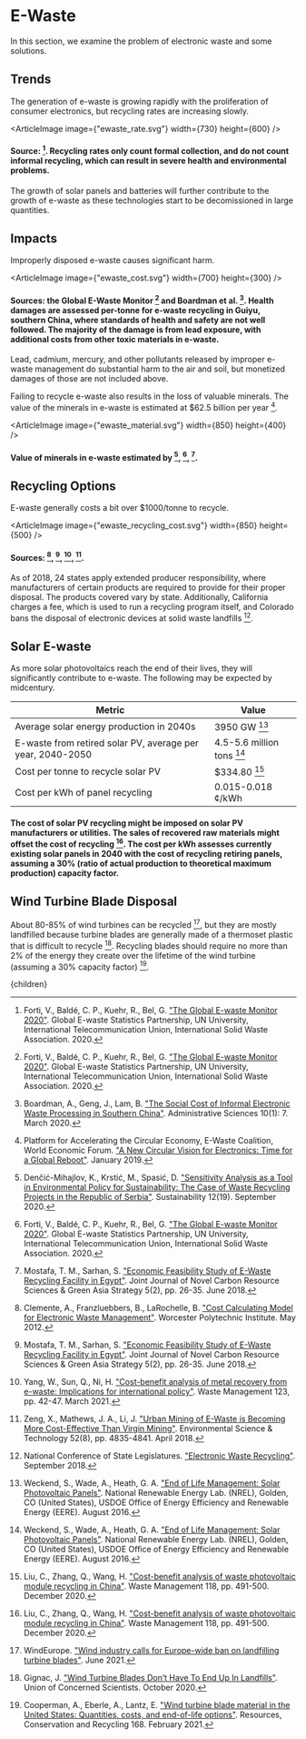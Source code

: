 


# E-Waste

In this section, we examine the problem of electronic waste and some solutions.

## Trends
The generation of e-waste is growing rapidly with the proliferation of consumer electronics, but recycling rates are increasing slowly.

<ArticleImage image={"ewaste_rate.svg"} width={730} height={600} />
#### Source: [^6]. Recycling rates only count formal collection, and do not count informal recycling, which can result in severe health and environmental problems.

The growth of solar panels and batteries will further contribute to the growth of e-waste as these technologies start to be decomissioned in large quantities.

## Impacts
Improperly disposed e-waste causes significant harm.

<ArticleImage image={"ewaste_cost.svg"} width={700} height={300} />
#### Sources: the Global E-Waste Monitor [^6] and Boardman et al. [^2]. Health damages are assessed per-tonne for e-waste recycling in Guiyu, southern China, where standards of health and safety are not well followed. The majority of the damage is from lead exposure, with additional costs from other toxic materials in e-waste.

Lead, cadmium, mercury, and other pollutants released by improper e-waste management do substantial harm to the air and soil, but monetized damages of those are not included above.

Failing to recycle e-waste also results in the loss of valuable minerals. The value of the minerals in e-waste is estimated at $62.5 billion per year [^13].

<ArticleImage image={"ewaste_material.svg"} width={850} height={400} />
#### Value of minerals in e-waste estimated by [^5], [^6], [^10].

## Recycling Options
E-waste generally costs a bit over $1000/tonne to recycle.

<ArticleImage image={"ewaste_recycling_cost.svg"} width={850} height={500} />
#### Sources: [^3], [^10], [^17], [^18].

<ImproveRecyclingSolution />

As of 2018, 24 states apply extended producer responsibility, where manufacturers of certain products are required to provide for their proper disposal. The products covered vary by state. Additionally, California charges a fee, which is used to run a recycling program itself, and Colorado bans the disposal of electronic devices at solid waste landfills [^11].

## Solar E-waste
As more solar photovoltaics reach the end of their lives, they will significantly contribute to e-waste. The following may be expected by midcentury.

<div className="table-wrapper">

| Metric | Value  |
| --- | --- |
| Average solar energy production in 2040s | 3950 GW [^15] |
| E-waste from retired solar PV, average per year, 2040-2050 | 4.5-5.6 million tons [^15] |
| Cost per tonne to recycle solar PV | $334.80 [^8] |
| Cost per kWh of panel recycling | 0.015-0.018 ¢/kWh |

</div>

#### The cost of solar PV recycling might be imposed on solar PV manufacturers or utilities. The sales of recovered raw materials might offset the cost of recycling [^8]. The cost per kWh assesses currently existing solar panels in 2040 with the cost of recycling retiring panels, assuming a 30% (ratio of actual production to theoretical maximum production) capacity factor.

## Wind Turbine Blade Disposal
About 80-85% of wind turbines can be recycled [^16], but they are mostly landfilled because turbine blades are generally made of a thermoset plastic that is difficult to recycle [^7]. Recycling blades should require no more than 2% of the energy they create over the lifetime of the wind turbine (assuming a 30% capacity factor) [^4].

<ExtendedProducerResponsibilityForDiscardedBladesSolution />

[^1]: Beauson, J., Laurent, A., Rudolph, D. P., Jensen, J. P. ["The complex end-of-life of wind turbine blades: A review of the European context"](https://www.sciencedirect.com/science/article/pii/S136403212101114X). Renewable and Sustainable Energy Reviews 155: 111847. March 2022.

[^2]: Boardman, A., Geng, J., Lam, B. ["The Social Cost of Informal Electronic Waste Processing in Southern China"](https://www.mdpi.com/2076-3387/10/1/7). Administrative Sciences 10(1): 7. March 2020.

[^3]: Clemente, A., Franzluebbers, B., LaRochelle, B. ["Cost Calculating Model for Electronic Waste Management"](https://web.wpi.edu/Pubs/E-project/Available/E-project-050612-085500/unrestricted/RenoSam_Final_Report.pdf). Worcester Polytechnic Institute. May 2012.

[^4]: Cooperman, A., Eberle, A., Lantz, E. ["Wind turbine blade material in the United States: Quantities, costs, and end-of-life options"](https://www.osti.gov/biblio/1765605). Resources, Conservation and Recycling 168. February 2021.

[^5]: Denčić-Mihajlov, K., Krstić, M., Spasić, D. ["Sensitivity Analysis as a Tool in Environmental Policy for Sustainability: The Case of Waste Recycling Projects in the Republic of Serbia"](https://www.mdpi.com/2071-1050/12/19/7995/htm). Sustainability 12(19). September 2020.

[^6]: Forti, V., Baldé, C. P., Kuehr, R., Bel, G. ["The Global E-waste Monitor 2020"](http://ewastemonitor.info/). Global E-waste Statistics Partnership, UN University, International Telecommunication Union, International Solid Waste Association. 2020.

[^7]: Gignac, J. ["Wind Turbine Blades Don’t Have To End Up In Landfills"](https://blog.ucsusa.org/james-gignac/wind-turbine-blades-recycling/). Union of Concerned Scientists. October 2020.

[^8]: Liu, C., Zhang, Q., Wang, H. ["Cost-benefit analysis of waste photovoltaic module recycling in China"](https://www.sciencedirect.com/science/article/abs/pii/S0956053X20305006). Waste Management 118, pp. 491-500. December 2020.

[^9]: Mamanpush, S. H., Li, H., Englund, K., Tabatabaei, A. T. ["Recycled wind turbine blades as a feedstock for second generation composites"](https://www.sciencedirect.com/science/article/abs/pii/S0956053X18301399?via%3Dihub). Waste Management 76, pp. 708-714. June 2018.

[^10]: Mostafa, T. M., Sarhan, S. ["Economic Feasibility Study of E-Waste Recycling Facility in Egypt"](https://www.researchgate.net/publication/326226096_Economic_Feasibility_Study_of_E-Waste_Recycling_Facility_in_Egypt). Joint Journal of Novel Carbon Resource Sciences & Green Asia Strategy 5(2), pp. 26-35. June 2018.

[^11]: National Conference of State Legislatures. ["Electronic Waste Recycling"](https://www.ncsl.org/research/environment-and-natural-resources/e-waste-recycling-legislation.aspx). September 2018.

[^12]: National Renewable Energy Laboratory. ["NREL Explores Innovative Manufacturing Approach for Next-Generation Wind Turbine Blades"](https://www.nrel.gov/news/program/2021/manufacturing-next-generation-wind-turbines.html). November 2021.

[^13]: Platform for Accelerating the Circular Economy, E-Waste Coalition, World Economic Forum. ["A New Circular Vision for Electronics: Time for a Global Reboot"](https://www.unep.org/news-and-stories/press-release/un-report-time-seize-opportunity-tackle-challenge-e-waste). January 2019.

[^14]: Rahimizadeh, A., Kalman, J., Henri, R., Fayazbakhsh, K., Lessard, L. ["Recycled Glass Fiber Composites from Wind Turbine Waste for 3D Printing Feedstock: Effects of Fiber Content and Interface on Mechanical Performance"](https://www.mdpi.com/1996-1944/12/23/3929). Materials 12(23). November 2019.

[^15]: Weckend, S., Wade, A., Heath, G. A. ["End of Life Management: Solar Photovoltaic Panels"](https://www.osti.gov/biblio/1561525). National Renewable Energy Lab. (NREL), Golden, CO (United States), USDOE Office of Energy Efficiency and Renewable Energy (EERE). August 2016.

[^16]: WindEurope. ["Wind industry calls for Europe-wide ban on landfilling turbine blades"](https://windeurope.org/newsroom/press-releases/wind-industry-calls-for-europe-wide-ban-on-landfilling-turbine-blades/). June 2021.

[^17]: Yang, W., Sun, Q., Ni, H. ["Cost-benefit analysis of metal recovery from e-waste: Implications for international policy"](https://www.sciencedirect.com/science/article/abs/pii/S0956053X21000349#!). Waste Management 123, pp. 42-47. March 2021.

[^18]: Zeng, X., Mathews, J. A., Li, J. ["Urban Mining of E-Waste is Becoming More Cost-Effective Than Virgin Mining"](https://pubs.acs.org/doi/10.1021/acs.est.7b04909). Environmental Science & Technology 52(8), pp. 4835-4841. April 2018.

  <Article 
    focusAreaUrl={focusAreaUrl} 
    hierarchy={hierarchy} 
    site={site}
  >
    {children}
  </Article>